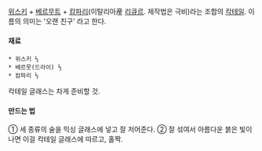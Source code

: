 [[위스키]] + [[베르무트]] + [[캄파리]](이탈리아産 [[리큐르]]. 제작법은 극비)라는 조합의 [[칵테일]].
이름의 의미는 '오랜 친구' 라고 한다.

==== 재료 ====
 * 위스키 ⅓
 * 베르뭇(드라이) ⅓
 * 캄파리 ⅓

칵테일 글래스는 차게 준비할 것.

==== 만드는 법 ====
① 세 종류의 술을 믹싱 글래스에 넣고 잘 저어준다.
② 잘 섞여서 아름다운 붉은 빛이 나면 이걸 칵테일 글래스에 따르고, 홀짝.
